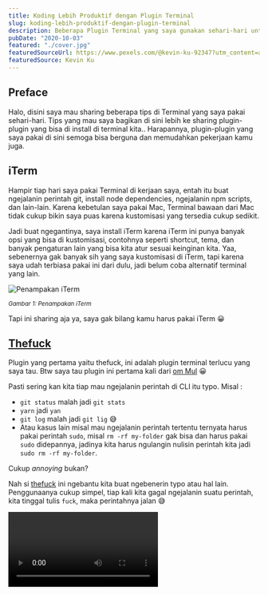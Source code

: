 ```yaml
---
title: Koding Lebih Produktif dengan Plugin Terminal
slug: koding-lebih-produktif-dengan-plugin-terminal
description: Beberapa Plugin Terminal yang saya gunakan sehari-hari untuk menunjang produktivitas
pubDate: "2020-10-03"
featured: "./cover.jpg"
featuredSourceUrl: https://www.pexels.com/@kevin-ku-92347?utm_content=attributionCopyText&utm_medium=referral&utm_source=pexels
featuredSource: Kevin Ku
---
```



## Preface

Halo, disini saya mau sharing beberapa tips di Terminal yang saya pakai sehari-hari.
Tips yang mau saya bagikan di sini lebih ke sharing plugin-plugin yang bisa di install di terminal kita.. Harapannya, plugin-plugin yang saya pakai di sini semoga bisa berguna dan memudahkan pekerjaan kamu juga.

## iTerm

Hampir tiap hari saya pakai Terminal di kerjaan saya, entah itu buat ngejalanin perintah git, install node dependencies, ngejalanin npm scripts, dan lain-lain. Karena kebetulan saya pakai Mac, Terminal bawaan dari Mac tidak cukup bikin saya puas karena kustomisasi yang tersedia cukup sedikit.

Jadi buat ngegantinya, saya install iTerm karena iTerm ini punya banyak opsi yang bisa di kustomisasi, contohnya seperti shortcut, tema, dan banyak pengaturan lain yang bisa kita atur sesuai keinginan kita. Yaa, sebenernya gak banyak sih yang saya kustomisasi di iTerm, tapi karena saya udah terbiasa pakai ini dari dulu, jadi belum coba alternatif terminal yang lain.

![Penampakan iTerm](images/iterm-looks.png)

<small class="text-center block">
  <i>Gambar 1: Penampakan iTerm</i>
</small>

Tapi ini sharing aja ya, saya gak bilang kamu harus pakai iTerm 😀

## [Thefuck](https://github.com/nvbn/thefuck)

Plugin yang pertama yaitu thefuck, ini adalah plugin terminal terlucu yang saya tau. Btw saya tau plugin ini pertama kali dari [om Mul](https://github.com/mul14) 😀

Pasti sering kan kita tiap mau ngejalanin perintah di CLI itu typo. Misal :

- `git status` malah jadi `git stats`
- `yarn` jadi `yan`
- `git log` malah jadi `git lig` 😅
- Atau kasus lain misal mau ngejalanin perintah tertentu ternyata harus pakai perintah `sudo`, misal `rm -rf my-folder` gak bisa dan harus pakai `sudo` didepannya, jadinya kita harus ngulangin nulisin perintah kita jadi `sudo rm -rf my-folder`.

Cukup _annoying_ bukan?

Nah si [thefuck](https://github.com/nvbn/thefuck) ini ngebantu kita buat ngebenerin typo atau hal lain. Penggunaanya cukup simpel, tiap kali kita gagal ngejalanin suatu perintah, kita tinggal tulis `fuck`, maka perintahnya jalan 😅


<Video webm={ThefuckPluginInActionWebm} mp4={ThefuckPluginInActionMp4} />

<small class="text-center block">
  <i>Gambar 2: thefuck in action</i>
</small>

Kalo kamu perhatikan di video di atas, thefuck masih akan nanya ke kita terlebih dahulu tentang perintah yang kita maksud sebelum dia eksekusi. Jika kita oke, maka kita cukup tekan Enter.
Kalo kita lagi frustasi dan lagi sensitif dan gak pengen ditanya-tanya, kita cukup ketikkan perintah `fuck --yeah` dan thefuck gak bakal nanya kekita terlebih dahulu dan dia langsung akan eksekusi perintah yang dia rasa benar.


<Video webm={ThefuckPluginInAction2Webm} mp4={ThefuckPluginInAction2Mp4} />

<small class="text-center block">
  <i>Gambar 3: fuck yeah!</i>
</small>

## [Oh-My-ZSH](https://github.com/ohmyZSH/ohmyZSH)

Buat temen-temen yang mungkin perlu buat dibantu hidupnya, dan thefuck tadi nggak cukup membantu, bisa cobain install ZSH (dibaca _zishel_).

Jadi dengan ZSH, ada banyak banget plugin yang bisa kita pasang, tapi untungnya ada satu framework buat ZSH buat nge-_manage_ konfigurasi ZSH, yang namanya Oh-My-Zsh.
Jadi, ketika Oh-my-ZSH ini kita install, kita bakal dapet banyak banget plugin sama tema ZSH yang tinggal kita aktifin doang di konfigurasinya, jadi gak perlu download-download lagi.

Konon katanya, orang kalo udah pakai oh-my-ZSH trus tau plugin2 nya yg keren, dia bakal ngomong "Oh My Ziii"


<Video webm={OhMyWebm} mp4={OhMyMp4} />

<small class="text-center block">
  <i>Gambar 4: Oh My Zii</i>
</small>

Kamu bisa install Oh-My-ZSH [di sini](https://github.com/ohmyzsh/ohmyzsh), Tapi ingat ya Oh-My-ZSH ini tuh semacam framework buat ZSH, jadi kamu perlu install dulu ZSH nya [di sini](https://github.com/ohmyzsh/ohmyzsh/wiki/Installing-ZSH)

Untuk bisa dapet momen _oh my zii_-mu sendiri, kamu harus nyobain sendiri plugin yang ada. Kamu bisa lihat daftar plugin yang dia sediakan [di sini](https://github.com/ohmyzsh/ohmyzsh/wiki/Plugins)

## Plugins Oh-My-ZSH

Kalo kamu sudah lihat plugin yang Oh-My-ZSH sediakan, pasti ada banyak banget sampe bikin kita pusing milih yang mana 😅 Disini, saya mau tunjukin beberapa plugins yang saya pakai dengan harapan kamu terbantu juga dengan adanya plugin yang sering saya pakai

### Git

Nah, plugin Oh-My-ZSH yang sering banget saya pakai itu Git , setelah kita pasang Git di Oh-My-ZSH, kita bisa jalanin perintah git dengan lebih singkat karena plugin ini ngasih kita kumpulan perintah shortcut.

Berikut beberapa contoh shortcut yang saya maksud :

- `gst` → `git status`
- `glo` → `git log --oneline`
- `gb` → `git branch`
- `gcmsg "pesan commit"` → `git commit -m "pesan commit"`
- `gcb "nama branch"` → `git checkout -b "nama branch"`
- `gco "nama branch"` → `git checkout "nama branch"`

Dan masih banyak lagi, kamu bisa lihat shortcut lengkapnya dan juga cara install pluginnya [di sini](https://github.com/ohmyzsh/ohmyzsh/tree/master/plugins/git)


<Video webm={GitPluginInActionWebm} mp4={GitPluginInActionMp4} />

<small class="text-center block">
  <i>Gambar 5: Git Plugin in action</i>
</small>

### Yarn & Composer

Karena kerjaan saya sehari hari berhubungan dengan node package dan sedikit composer package. Plugin yarn & composer ini kurang lebih sama dengan Git, dia sudah nyediain shortcut-shortcut yang bisa kita pakai.

#### Yarn

- `y` → `yarn`
- `yd` → `yarn dev`
- `yt` → `yarn test`
- `yb` → `yarn build`
- `yad nama-package` → `yarn add -D nama-package`
- `yup nama-package` → `yarn upgrade nama-package`

#### Composer

- `c` → `composer`
- `ci nama-package` → `composer install nama-package`

Kamu bisa lihat shortcut lengkapnya dan juga cara install plugin yarn [di sini](https://github.com/ohmyzsh/ohmyzsh/tree/master/plugins/git)
dan composer [di sini](https://github.com/ohmyzsh/ohmyzsh/tree/master/plugins/composer).


<Video webm={YarnPluginInActionWebm} mp4={YarnPluginInActionMp4} />

<small class="text-center block">
  <i>Gambar 6: Yarn in action</i>
</small>

### Alias-Finder

Sekarang kita udah tau kalo dengan nginstall plugin-plugin di atas kita bisa dapet shortcut dari perintah yang biasanya kita ketik panjang.

Karena shortcut nya itu banyak banget, dan kalo ngehapalin shortcut satu-satu pastinya kita males dong, akhirnya shortcutnya gak dipakai karena males ngapalin semuanya sekaligus..

Trus gimana caranya kita bisa hafal? Nah, dengan alias-finder ini kita bisa cari tau alias yang udah kita daftarin. Dengan adanya alias-finder ini kita bisa hafal dengan shortcut-shortcut di atas seiring berjalannya waktu.

Misal kita mau checkout ke sebuah branch tapi lupa apa shortcutnya, kita tinggal ketik `alias-finder -l` di ikuti perintah yang kita cari.


<Video webm={AliasFinderInActionWebm} mp4={AliasFinderInActionMp4} />

<small class="text-center block">
  <i>Gambar 7: Alias-finder in action</i>
</small>

**Tips**: Kalo kamu rasa perintah `alias-finder -l` masih terlalu panjang, kita bisa modifikasi sedikit supaya lebih singkat.

Buka file konfigurasi ZSH dengan cara ketik perintah `nano ~/.zshrc`, trus tambahin perintah berikut didalamnya:

```shell
alias af="alias-finder -l"
```

Jangan lupa reload konfigurasimu dengan perintah `source ~/.zshrc`. Sekarang kamu cukup ketik perintah `af git status` buat nyari shortcut dari git status.

Kamu bisa lihat shortcut lengkapnya dan juga cara installnya [di sini](https://github.com/ohmyzsh/ohmyzsh/tree/master/plugins/git)

### Interactive CD

Berinteraksi dengan Terminal pasti gak pernah lepas sama yang namanya navigasi antar direktori. Untuk navigasi antar direktori biasanya kita pakai perintah `cd`.

Namun, kadang kita gak tau apa tepatnya nama folder yang mau kita tuju, jadi kita harus lihat dulu daftar folder yang ada dengan perintah `ls`.

Dengan plugin Interactive CD, kita bisa lihat langsung apa aja direktori yang ada saat kita mengetikkan perintah `cd` diikuti spasi, lalu tekan tombol Tab.


<Video webm={InteractiveCdInActionWebm} mp4={InteractiveCdInActionMp4} />

<small class="text-center block">
  <i>Gambar 8: Interactive CD in action</i>
</small>

Lihat cara install Interactive CD [di sini](https://github.com/ohmyzsh/ohmyzsh/tree/master/plugins/zsh-interactive-cd).

### Autojump

Interactive CD sangat membantu kita buat navigasi antar direktori. Tapi, gimana kalo ada plugin yang kita tinggal ngetikin sedikit perintah saja kita bisa langsung ke direktori yang kita tuju?

Nah, kamu bisa install Autojump buat dapet fitur itu. Misal saya sedang aktif di home direktori dan mau lompat ke direktori _blog_, maka saya cukup ketik perintah `j blog`.

Kalo nama direktorimu terlalu panjang, misal _direktori-project-keren_, kamu bisa tinggal ketik `j keren`.

Cara kerja Autojump ini, dia bakal ngerekam direktori-direktori yang sering kita kunjungi, dan ketika kita ketik perintah `j blog`, maka dia akan cari direktori _blog_ di databasenya dia buat nyari folder dengan kata _blog_.

Ketika ada 2 direktori dengan nama yang mengandung kata _blog_, maka dia akan pilih yang lebih sering dikunjungi.

Untuk bisa mulai lompat ke direktori dengan plugin ini, kita harus mengunjungi sebuah direktori minimal sekali setelah menginstall plugin ini.

Lihat cara install Autojump [di sini](https://github.com/ohmyzsh/ohmyzsh/tree/master/plugins/autojump).

### ZSH-Autosuggestions

Selain beberapa plugin untuk navigasi direktori di atas, ada satu lagi plugin yang sering saya pakai, namanya ZSH-Autosuggestions. Jadi dia akan menampilkan suggestion perintah berdasarkan yang pernah kita tulis.


<Video webm={ZshAutosuggestionsWebm} mp4={ZshAutosuggestionsMp4} />

<small class="text-center block">
  <i>Gambar 9: ZSH Autosuggestions on action</i>
</small>

Lihat cara install ZSH-Autosuggestions [di sini](https://github.com/zsh-users/zsh-autosuggestions).

## Tema

Selain Plugins, Oh-My-ZSH juga udah nyediain kita banyak banget tema yang bisa kita pakai, kamu bisa lihat semua tema yang tersedia dan juga cara installnya [di sini]().

Kalo untuk tema favorit yang saya gunakan adalah powerlevel10k, karena kita tinggal pilih tema secara interaktif dengan mengetikkan `p10k configure` dan juga _fully_ support icon-icon yang keren!

![powerlevel10k](images/powerlevel10k.png)

<small class="text-center block">
  <i>Gambar 10: powerlevel10k</i>
</small>

Karena PowerLevel10k ini tidak _include_ di dalam Oh-My-ZSH, maka kamu perlu download dulu temanya, [di sini](https://github.com/romkatv/powerlevel10k).

## Penutup

Ada banyak sekali plugin dari Oh-My-ZSH yang bisa kita install, semua plugin yang ada tentu berguna bagi sebagian orang, namun juga gak berguna bagi sebagian orang lagi karena semua adalah masalah preferensi. Terimakasih sudah membaca 👋
